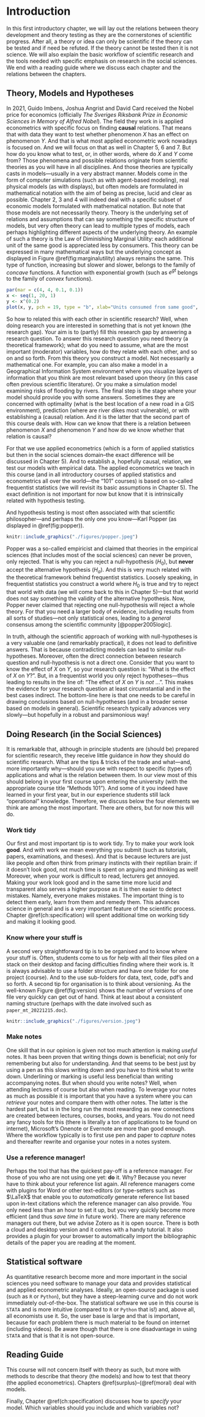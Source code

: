 # Introduction

In this first introductory chapter, we will lay out the relations between theory development and theory testing as they are the cornerstones of scientific progress. After all, a theory or idea can only be scientific if the theory can be tested and if need be refuted. If the theory cannot be tested then it is not science. We will also explain the basic workflow of scientific research and the tools needed with specific emphasis on research in the social sciences. We end with a reading guide where we discuss each chapter and the relations between the chapters.

## Theory, Models and Hypotheses

In 2021, Guido Imbens, Joshua Angrist and David Card received the Nobel price for economics (officially *The Sveriges Riksbank Prize in Economic Sciences in Memory of Alfred Nobel*). The field they work in is applied econometrics with specific focus on finding **causal** relations. That means that with data they want to test whether phenomenon $X$ has an effect on phenomenon $Y$. And that is what most applied econometric work nowadays is focused on. And we will focus on that as well in Chapter 5, 6 and 7. But how do you know what to test, or, in other words, where do $X$ and $Y$ come from? Those phenomena and possible relations originate from scientific theories as you will have in all disciplines. And those theories are typically casts in models---usually in a very abstract manner. Models come in the form of computer simulations (such as with agent-based modeling), real physical models (as with displays), but often models are formulated in mathematical notation with the aim of being as precise, lucid and clear as possible. Chapter 2, 3 and 4 will indeed deal with a specific subset of economic models formulated with mathematical notation. But note that those models are not necessarily theory. Theory is the underlying set of relations and assumptions that can say something the specific structure of models, but very often theory can lead to multiple types of models, each perhaps highlighting different aspects of the underlying theory. An example of such a theory is the Law of Diminishing Marginal Utility: each additional unit of the same good is appreciated less by consumers. This theory can be expressed in many mathematical ways but the underlying concept as displayed in Figure \@ref(fig:marginalutility) always remains the same. This type of function, increasing but slower and slower, belongs to the family of *concave* functions. A function with exponential growth (such as $e^{gt}$ belongs to the family of *convex* functions).

```r
par(mar = c(4, 4, 0.1, 0.1))
x <- seq(1, 20, 1)
y <- x^(0.2)
plot(x, y, pch = 19, type = "b", xlab="Units consumed from same good", ylab="Utility", yaxt='n')
```

So how to related this with each other in scientific research? Well, when doing research you are interested in something that is not yet known (the research gap). Your aim is to (partly) fill this research gap by answering a research question. To answer this research question you need theory (a theoretical framework); what do you need to assume, what are the most important (moderator) variables, how do they relate with each other, and so on and so forth. From this theory you construct a model. Not necessarily a mathematical one. For example, you can also make a model in a Geographical Information System environment where you visualize layers of information that you think are most relevant based upon theory (in this case often previous scientific literature). Or you make a simulation model examining risks of flooding by rivers. The final step is the stage where your model should provide you with some answers. Sometimes they are concerned with optimality (what is the best location of a new road in a GIS environment), prediction (where are river dikes most vulnerable), or with establishing a (causal) relation. And it is the latter that the second part of this course deals with. How can we know that there is a relation between phenomenon $X$ and phenomenon $Y$ and how do we know whether that relation is causal?

For that we use applied econometrics (which is a form of applied statistics but then in the social sciences domain--the exact difference will be discussed in Chapter 5). And to establish a, hopefully causal, relation, we test our models with empirical data. The applied econometrics we teach in this course (and in all introductory courses of applied statistics and econometrics all over the world---the "101" courses) is based on so-called frequentist statistics (we will revisit its basic assumptions in Chapter 5). The exact definition is not important for now but know that it is intrinsically related with hypothesis testing. 

And hypothesis testing is most often associated with that scientific philosopher---and perhaps the only one you know---Karl Popper (as displayed in \@ref(fig:popper)). 

```r
knitr::include_graphics("./figures/popper.jpeg")
```

Popper was a so-called empiricist and claimed that theories in the empirical sciences (that includes most of the social sciences) can never be proven, only rejected. That is why you can reject a null-hypothesis ($H_0$), but **never** accept the alternative hypothesis ($H_a$). And this is very much related with the theoretical framework behind frequentist statistics. Loosely speaking, in frequentist statistics you construct a world where $H_0$ is true and try to reject that world with data (we will come back to this in Chapter 5)---but that world does not say something the validity of the alternative hypothesis. Now, Popper never claimed that rejecting one null-hypothesis will reject a whole theory. For that you need a larger body of evidence, including results from all sorts of studies---not only statistical ones, leading to a *general* consensus among the scientific community [@popper2005logic]. 

In truth, although the scientific approach of working with null-hypotheses is a very valuable one (and remarkably practical), it does not lead to definitive answers. That is because contradicting models can lead to similar null-hypotheses. Moreover, often the direct connection between research question and null-hypothesis is not a direct one. Consider that you want to know the effect of $X$ on $Y$, so your research question is: "What is the effect of $X$ on $Y$?". But, in a frequentist world you only reject hypotheses---thus leading to results in the line of: "The effect of $X$ on $Y$ is *not* $\ldots$". This makes the evidence for your research question at least circumstantial and in the best cases indirect. The bottom-line here is that one needs to be careful in drawing conclusions based on null-hypotheses (and in a broader sense based on models in general). Scientific research typically advances very slowly---but hopefully in a robust and parsimonious way!

## Doing Research (in the Social Sciences)

It is remarkable that, although in principle students are (should be) prepared for scientific research, they receive little guidance in *how* they should do scientific research. What are the tips & tricks of the trade and what---and, more importantly why---should you use with respect to specific (types of) applications and what is the relation between them. In our view most of this should belong in your first course upon entering the university (with the appropriate course title "Methods 101"). And some of it you indeed have learned in your first year, but in our experience students still lack "operational" knowledge. Therefore, we discuss below the four elements we think are among the most important. There are others, but for now this will do. 

### Work tidy

Our first and most important tip is to work tidy. Try to make your work look **good**. And with work we mean everything you submit (such as tutorials, papers, examinations, and theses). And that is because lecturers are just like people and often think from primary instincts with their reptilian brain: if it doesn't look good, not much time is spent on arguing and thinking as well! Moreover, when your work is difficult to read, lecturers get annoyed. Making your work look good and in the same time more lucid and transparent also serves a higher purpose as it is then easier to detect mistakes. Namely, everyone makes mistakes. The important thing is to detect them early, learn from them and remedy them. This advances science in general and is a very important feature of the scientific process. Chapter \@ref(ch:specification) will spent additional time on working tidy and making it looking good.

### Know where your stuff is

A second very straightforward tip is to be organised and to know where your stuff is. Often, students come to us for help with all their files piled on a stack on their desktop and facing difficulties finding where their work is. It is always advisable to use a folder structure and have one folder for one project (course). And to the use sub-folders for data, text, code, pdf's and so forth. A second tip for organisation is to think about versioning. As the well-known Figure \@ref(fig:version) shows the number of versions of one file very quickly can get out of hand. Think at least about a consistent naming structure (perhaps with the date involved such as `paper_mt_20221215.doc`).

```r
knitr::include_graphics("./figures/version.jpeg")
```

### Make notes

One skill that in our opinion is given not too much attention is making *useful* notes. It has been proven that writing things down is beneficial; not only for remembering but also for understanding. And that seems to be best just by using a pen as this slows writing down and you have to think what to write down. Underlining or marking is useful less beneficial than writing accompanying notes. But when should you write notes? Well, when attending lectures of course but also when reading. To leverage your notes as much as possible it is important that you have a system where you can *retrieve* your notes and compare them with other notes. The latter is the hardest part, but is in the long run the most rewarding as new connections are created between lectures, courses, books, and years. You do not need any fancy tools for this (there is literally a ton of applications to be found on internet), Microsoft's Onenote or Evernote are more than good enough. Where the workflow typically is to first use pen and paper to *capture* notes and thereafter rewrite and organise your notes in a notes system.

### Use a reference manager!

Perhaps the tool that has the quickest pay-off is a reference manager. For those of you who are not using one yet: **do** it. Why? Because you never have to think about your reference list again. All reference managers come with plugins for Word or other text-editors (or type-setters such as $\LaTeX$ that enable you to *automatically* generate reference list based upon in-text citations which the reference manager can also provide. You only need less than an hour to set it up, but you very quickly become more efficient (and thus *save time* in future work). There are many reference managers out there, but we advise Zotero as it is open source. There is both a cloud and desktop version and it comes with a handy tutorial. It also provides a plugin for your browser to automatically import the bibliographic details of the paper you are reading at the moment.

## Statistical software

As quantitative research become more and more important in the social sciences you need software to manage your data and provides statistical and applied econometric analyses. Ideally, an open-source package is used (such as `R` or `Python`), but they have a steep-learning curve and do not work immediately out-of-the-box. The statistical software we use in this course is `STATA` and is more intuitive (compared to `R` or `Python` that is!) and, above all, all economists use it. So, the user base is large and that is important, because for each problem there is much material to be found on internet (including videos). Be aware though that there is one disadvantage in using `STATA` and that is that it is not open-source. 

## Reading Guide

This course will not concern itself with theory as such, but more with methods to describe that theory (the models) and how to test that theory (the applied econometrics). Chapters \@ref(surplus)--(\@ref(moral) deal
with models. 

Finally, Chapter \@ref(ch:specification) discusses how to *specify* your model. Which variables should you include and which variables not?

